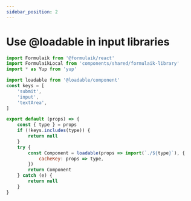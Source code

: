 ```yaml
---
sidebar_position: 2
---
```



# Use @loadable in input libraries

```jsx
import Formulaik from '@formulaik/react'
import FormulaikLocal from 'components/shared/formulaik-library'
import * as Yup from 'yup'
```

```js
import loadable from '@loadable/component'
const keys = [        
    'submit',    
    'input',            
    'textArea',
]

export default (props) => {
    const { type } = props
    if (!keys.includes(type)) {
        return null
    }
    try {
        const Component = loadable(props => import(`./${type}`), {
            cacheKey: props => type,
        })
        return Component
    } catch (e) {
        return null
    }
}



```
